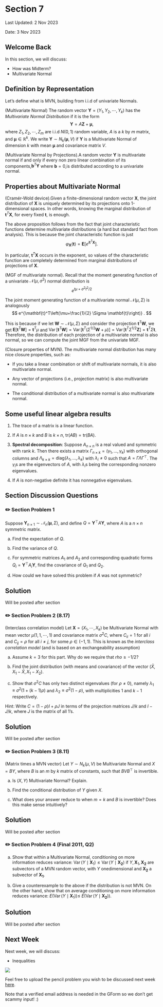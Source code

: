 # Section 7 {.unnumbered}

Last Updated: 2 Nov 2023

Date: 3 Nov 2023


## Welcome Back
In this section, we will discuss:

- How was Midterm?
- Multivariate Normal


## Definition by Representation

Let's define what is MVN, building from i.i.d of univariate Normals.

::: {#def-MVN}
(Multivariate Normal) The random vector $\mathbf{Y} = (Y_1, Y_2, \cdots, Y_k)$ has the *Multivariate Normal Distribution* if it is the form $$\mathbf{Y} = A \mathbf{Z} + \mathbf{\mu}, $$ where $Z_1, Z_2, \cdots, Z_m$ are i.i.d $N(0,1)$ random variable, $A$ is a $k$ by $m$ matrix, and $\mathbf{\mu} \in \mathbb{R}^k$. We write $\mathbf{Y} \sim N_k(\mathbf{\mu}, V)$ if $\mathbf{Y}$ is a Multivariate Normal of dimension $k$ with mean $\mathbf{\mu}$ and covariance matrix $V$.
:::

::: {#def-MVN-2}
(Multivariate Normal by Projections).A random vector $\mathbf{Y}$ is multivariate normal if and only if every non zero linear combination of its components,$\mathbf{b}^T\mathbf{Y}$ where $\mathbf{b}=0$,is distributed according to a univariate normal.
:::

## Properties about Multivariate Normal


::: {#thm-moment-MVN}
(Cramér-Wold device).Given a finite-dimensional random vector $\mathbf{X}$, the joint distribution of $\mathbf{X}$ is uniquely determined by its projections onto 1-dimensional spaces. In other words, knowing the marginal distribution of $\mathbf{t}^T \mathbf{X}$, for every fixed $\mathbf{t}$, is enough.
:::

The above proposition follows from the fact that joint characteristic functions determine multivariate distributions (a hard but standard fact from analysis). This is because the joint characteristic function is just
$$
\varphi_{\mathbf{X}}(\mathbf{t})=\mathbf{E}\left[e^{i \mathbf{t}^T \mathbf{X}}\right] .
$$

In particular, $\mathbf{t}^T \mathbf{X}$ occurs in the exponent, so values of the characteristic function are completely determined from marginal distributions of projections of $\mathbf{X}$.

::: {#def-mgf-mvn}
(MGF of multivariate normal). Recall that the moment generating function of a univariate $\mathcal{N}\left(\mu, \sigma^2\right)$ normal distribution is
$$
e^{t \mu+\sigma^2 t^2 / 2}
$$

The joint moment generating function of a multivariate normal $\mathcal{N}(\mu, \Sigma)$ is analogously
$$
e^{\mathbf{t}^T\left(\mu+\frac{1}{2} \Sigma \mathbf{t}\right)} .
$$

This is because if we let $\mathbf{W} \sim \mathcal{N}(\mu, \Sigma)$ and consider the projection $\mathbf{t}^T \mathbf{W}$, we get $\mathbf{E}\left[\mathbf{t}^T \mathbf{W}\right]=\mathbf{t}^T \mu$ and $\operatorname{Var}\left[\mathbf{t}^T \mathbf{W}\right]=\operatorname{Var}\left[\mathbf{t}^T\left(\Sigma^{1 / 2} \mathbf{W}+\mu\right)\right]=\operatorname{Var}\left[\mathbf{t}^T \Sigma^{1 / 2} \mathbf{Z}\right]=\mathbf{t}^T \Sigma \mathbf{t}$. Therefore, the distribution of each projection of a multivariate normal is also normal, so we can compute the joint MGF from the univariate MGF.
:::

::: {#def-closure}
(Closure properties of MVN). The multivariate normal distribution has many nice closure properties, such as:

- If you take a linear combination or shift of multivariate normals, it is also multivariate normal.

- Any vector of projections (i.e., projection matrix) is also multivariate normal.

- The conditional distribution of a multivariate normal is also multivariate normal.

:::

## Some useful linear algebra results

1. The trace of a matrix is a linear function.

2. If $A$ is $n\times k$ and $B$ is $k\times n$, $\mbox{tr}(AB)=\mbox{tr}(BA)$.

3. **Spectral decomposition**: Suppose $A_{n\times n}$ is a real valued and symmetric with rank $k$. Then there exists a matrix $\Gamma_{n\times k}=(\gamma_{1},\dots,\gamma_{k})$ with orthogonal columns and $\Lambda_{k \times k}=\mbox{{diag}}(\lambda_{1},\dots,\lambda_{k})$ with $\lambda_{i}\neq0$ such that $A=\Gamma\Lambda\Gamma^{\top}$. The $\gamma_{i}$s are the eigenvectors of $A$, with $\lambda_{i}$s being the corresponding nonzero eigenvalues.

4. If $A$ is non-negative definite it has nonnegative eigenvalues.


## Section Discussion Questions

### ✏️ Section Problem 1
Suppose $\mathbf{Y}_{n\times 1}\sim \mathcal{N}_n(\mathbf{\mu},\Sigma)$, and define $Q=\mathbf{Y}^{\top}A\mathbf{Y}$, where $A$ is a $n \times n$ symmetric matrix.

(a) Find the expectation of $Q$.

(b) Find the variance of $Q$.

(c)  For symmetric matrices $A_{1}$ and $A_{2}$ and corresponding quadratic forms $Q_{i}=\mathbf{Y}^{\top}A_{i}\mathbf{Y}$, find the covariance of $Q_{1}$ and $Q_{2}$.

(d) How could we have solved this problem if $A$ was not symmetric?


::: {.callout-tip collapse="true" appearance="simple"}

## Solution 

Will be posted after section 
<!--
(a) By the linearity and the cyclical properties of the trace
$$
\begin{align*}
\mathbb{E}[Q] &= \mathbb{E}[\text{tr}(\mathbf{\mu}{Y}^{\top}A\mathbf{\mu}{Y})] =  \mathbb{E}[\text{tr}(A\mathbf{\mu}{Y}\mathbf{\mu}{Y}^{\top})] = \text{tr}[A\mathbb{E}(\mathbf{\mu}{Y}\mathbf{\mu}{Y}^{\top})] \\
&=  \text{tr}[A(\Sigma + \mathbf{\mu}{\mu}\mathbf{\mu}{\mu}^{\top})] = \text{tr}(A\Sigma) +  \text{tr}(A\mathbf{\mu}{\mu}\mathbf{\mu}{\mu}^{\top}) = \text{tr}(A\Sigma) +  \mathbf{\mu}{\mu}^{\top}A\mathbf{\mu}{\mu}.
\end{align*}
$$

(b) Since $\Sigma$ is symmetric, we can find a spectral decomposition $\Sigma=\Gamma^{\star} \Lambda \Gamma^{\star \top}$. Since $\Sigma$ is non-negative definite, its non-zero eigenvectors are positive. Let us denote $\Sigma^{1 / 2}:=\Gamma^{\star} \Lambda^{1 / 2} \Gamma^{\star \top}$ (which is well defined). Note that $\Sigma^{1 / 2}$ is symmetric and $\Sigma^{1 / 2} \Sigma^{1 / 2}=\Sigma$. Hence, we can represent $\mathbf{Y}=\mu+\Sigma^{1 / 2} \mathbf{Z}$, with $\mathbf{Z} \sim \mathcal{N}_n(0, I)$. Now, $Q=\left(\mu+\Sigma^{1 / 2} \mathbf{Z}\right)^{\top} A\left(\mu+\Sigma^{1 / 2} \mathbf{Z}\right)=\mu^{\top} A \mu+2 \mu^{\top} A \Sigma^{1 / 2} \mathbf{Z}+\mathbf{Z}^{\top} \Sigma^{1 / 2} A \Sigma^{1 / 2} \mathbf{Z}$.
$$
\begin{aligned}
\operatorname{Var}(Q) & =\operatorname{Var}\left(2 \mu^{\top} A \Sigma^{1 / 2} \mathbf{Z}+\mathbf{Z}^{\top} \Sigma^{1 / 2} A \Sigma^{1 / 2} \mathbf{Z}\right) \\
& =4 \underbrace{\operatorname{Var}\left(\mu^{\top} A \Sigma^{1 / 2} \mathbf{Z}\right)}_{(1)}+\underbrace{\operatorname{Var}\left(\mathbf{Z}^{\top} \Sigma^{1 / 2} A \Sigma^{1 / 2} \mathbf{Z}\right)}_{(2)}+4 \underbrace{\operatorname{Cov}\left(\mu^{\top} A \Sigma^{1 / 2} \mathbf{Z}, \mathbf{Z}^{\top} \Sigma^{1 / 2} A \Sigma^{1 / 2} \mathbf{Z}\right)}_{(3)} .
\end{aligned}
$$

For term (1), we have
$$
\operatorname{Var}\left(\mu^{\top} A \Sigma^{1 / 2} \mathbf{Z}\right)=\mu^{\top} A \Sigma^{1 / 2} \operatorname{Var}(\mathbf{Z}) \Sigma^{1 / 2} A \mu=\mu^{\top} A \Sigma A \mu .
$$

For term (2), we use spectral decomposition $\Sigma^{1 / 2} A \Sigma^{1 / 2}=\Gamma D \Gamma^{\top}$. Since $\Gamma$ is orthogonal, we know $\Gamma^{\top} \Gamma=I$ and have $\tilde{\mathbf{Z}}=\Gamma^{\top} \mathbf{Z} \sim \mathcal{N}(0, I)$. Since $D$ is diagonal, we can write $\mathbf{Z}^{\top} \Sigma^{1 / 2} A \Sigma^{1 / 2} \mathbf{Z}=$ $\sum_{i=1}^p d_{i i} \tilde{Z}_i^2$. Using independence, properties of orthogonal matrices, the cyclical properties of the trace, and the fact that $\operatorname{Var}\left(\tilde{Z}_i^2\right)=2$, term $(2)$ reduces to
$$
\begin{aligned}
\operatorname{Var}\left(\sum d_{i i} \tilde{Z}_i^2\right) & =2 \sum d_{i i}^2=2 \operatorname{tr}\left(D^2\right)=2 \operatorname{tr}\left(D^2 \Gamma^{\top} \Gamma\right) \\
& =2 \operatorname{tr}\left(\Gamma D^2 \Gamma^{\top}\right)=2 \operatorname{tr}\left(\left(\Gamma D \Gamma^{\top}\right)^2\right) \\
& =2 \operatorname{tr}\left(\left(\Sigma^{1 / 2} A \Sigma^{1 / 2}\right)^2\right)=2 \operatorname{tr}\left((A \Sigma)^2\right) .
\end{aligned}
$$

For term (3), since $\mathbf{Z} \sim-\mathbf{Z}$, we can write
$$
\begin{aligned}
\operatorname{Cov}\left(\mu^{\top} A \Sigma^{1 / 2} \mathbf{Z}, \mathbf{Z}^{\top} \Sigma^{1 / 2} A \Sigma^{1 / 2} \mathbf{Z}\right) & =\operatorname{Cov}\left(\mu^{\top} A \Sigma^{1 / 2}(-\mathbf{Z}),\left(-\mathbf{Z}^{\top}\right) \Sigma^{1 / 2} A \Sigma^{1 / 2}(-\mathbf{Z})\right) \\
& =-\operatorname{Cov}\left(\mu^{\top} A \Sigma^{1 / 2} \mathbf{Z}, \mathbf{Z}^{\top} \Sigma^{1 / 2} A \Sigma^{1 / 2} \mathbf{Z}\right),
\end{aligned}
$$
which gives us $\operatorname{Cov}\left(\mu^{\top} A \Sigma^{1 / 2} \mathbf{Z}, \mathbf{Z}^{\top} \Sigma^{1 / 2} A \Sigma^{1 / 2} \mathbf{Z}\right)=0$.
The final result is therefore
$$
\operatorname{Var}\{Q\}=4 \mu^{\top} A \Sigma A \mu+2 \operatorname{tr}\left((A \Sigma)^2\right)
$$

(c) Firstly, note that
$$\operatorname{Cov}(Q_1,Q_2) = \frac{\operatorname{Var}(Q_1+Q_2) - \operatorname{Var}(Q_1-Q_2)}{4}.$$
Moreover, $Q_1+Q_2 = \mathbf{Y}^\top(A_1+A_2)\mathbf{Y}$, $Q_1-Q_2 = \mathbf{Y}^\top(A_1-A_2)\mathbf{Y}$, and $A_1+A_2$, $A_1-A_2$ are symmetric matrices.
We could therefore apply (b) to find the covariance.

(d) The symmetry of $A$ was not required to find $\mathbb{E}(Q)$. However, we used the symmetry of $A$ to find $\operatorname{Var}(Q)$. Since $Q$ is a scalar, we have
$$Q =  \mathbf{Y}^\top A\mathbf{Y} = (\mathbf{Y}^\top A\mathbf{Y})^\top =  \mathbf{Y}^\top A^\top\mathbf{Y} = \mathbf{Y}^\top\frac{(A+A^\top)}{2}\mathbf{Y}.$$
Note that $\frac{(A+A^\top)}{2}$ is symmetric. We can now apply the result in (b) to find out $\operatorname{Var}(Q)$.
-->
:::


### ✏️ Section Problem 2 (8.17)
(Interclass correlation model) Let $\mathbf{X}=(X_1, \cdots, X_k)$ be Multivariate Normal with mean vector $\mu(1,1,\cdots, 1)$ and covariance matrix $\sigma^2 C$, where $C_{ii}=1$ for all $i$ and $C_{ij}=\rho$ for all $i\neq j$, for some $\rho \in (-1,1)$. This is known as the *interclass correlation model* (and is based on an exchangeability assumption)

(a) Assume $k=3$ for this part. Why do we require that $rho \geq -1/2$?

(b) Find the joint distribution (with means and covariance) of the vector $(\bar{X}, X_1-\bar{X}, X_1-X_2)$.

(c) Show that $\sigma^2 C$ has only two distinct eigenvalues (for $\rho \neq 0$), namely $\lambda_1 \equiv \sigma^2(1+(k-1)\rho)$ and $\lambda_2 \equiv \sigma^2(1-\rho)$, with multiplicities 1 and $k-1$ respectively.

Hint: Write $C = (1-\rho)I + \rho J$ in terms of the projection matrices $J/k$ and $I-J/k$, where $J$ is the matrix of all 1's.

::: {.callout-tip collapse="true" appearance="simple"}

## Solution 
Will be posted after section 
<!--
(a) Since $\operatorname{var}\left(X_1+X_2+X_2\right)=\sigma^2(1+1+1+2 \rho+2 \rho+2 \rho) \geq 0$, we have $\rho \geq-1 / 2$.

(b) Since $\left(\bar{X}, X_1-\bar{X}, X_1-X_2\right)$ is a linear transformation of $\mathbf{X}$, it follows multivariate normal distribution, and we only need to determine its mean vector and covariance matrix. By linearity, we have $E\left(\bar{X}, X_1-\bar{X}, X_1-X_2\right)=(\mu, 0,0)$. The variances and covariances are
$$
\begin{aligned}
\operatorname{var}(\bar{X}) & =\sigma^2 / k^2\left[k \sigma^2+k(k-1) \rho\right]=\sigma^2[1+(k-1) \rho] / k \\
\operatorname{var}\left(X_1-\bar{X}\right) & =\sigma^2 / k[k+1+(k-1) \rho-2\{1+(k-1) \rho\}]=(k-1)(1-\rho) \sigma^2 / k \\
\operatorname{var}\left(X_1-X_2\right) & =\sigma^2(1+1+2 \rho)=2 \sigma^2(1-\rho) \\
\operatorname{cov}\left(\bar{X}, X_1-\bar{X}\right) & =\sigma^2(1 / k-1 / k)=0 \\
\operatorname{cov}\left(\bar{X}, X_1-X_2\right) & =0 \\
\operatorname{cov}\left(X_1-\bar{X}, X_1-X_2\right) & =\sigma^2(1-\rho)
\end{aligned}
$$

Therefore,
$$
\left(\begin{array}{c}
\bar{X} \\
X_1-\bar{X} \\
X_1-X_2
\end{array}\right) \sim \mathcal{N}_3\left[\left(\begin{array}{c}
\mu \\
0 \\
0
\end{array}\right), \sigma^2\left(\begin{array}{ccc}
{[1+(k-1) \rho] / k} & 0 & 0 \\
0 & (k-1)(1-\rho) / k & 1-\rho \\
0 & 1-\rho & 2(1-\rho)
\end{array}\right)\right]
$$

(c) The equation $C \alpha=\lambda \alpha$ is equivalent to
$$
(1-\rho) \alpha+\rho J \alpha=\left(\lambda / \sigma^2\right) \alpha
$$
which can be rewritten as
$$
J \alpha=\frac{\frac{\lambda}{\sigma^2}+\rho-1}{\rho} \alpha
$$

Since $J \mathbf{1}_k=k \mathbf{1}_k$ and $\operatorname{rank}(J)=\operatorname{rank}\left(\mathbf{1}_k \mathbf{1}_k^{\prime}\right)=\operatorname{rank}\left(\mathbf{1}_k\right)=1$, the matrix $J$ has only one non-zero eigenvalue equal to $k$, and $(k-1)$ zero eigenvalues. From $\lambda / \sigma^2+\rho-1=k \rho$, we have $\lambda=[1+(k-1) \rho] \sigma^2$; and from $\lambda / \sigma^2+\rho-1=0$, we have $\lambda=\sigma^2(1-\rho)$.
-->
:::

### ✏️ Section Problem 3 (8.11)

(Matrix times a MVN vector) Let $Y \sim N_k(\mu, V)$ be Multivariate Normal and $X=B Y$, where $B$ is an $m$ by $k$ matrix of constants, such that $B V B^{\top}$ is invertible.

(a) Is $(X, Y)$ Multivariate Normal? Explain.

(b) Find the conditional distribution of $Y$ given $X$.

(c) What does your answer reduce to when $m=k$ and $B$ is invertible? Does this make sense intuitively?


::: {.callout-tip collapse="true" appearance="simple"}

## Solution

Will be posted after section 
<!--
(a) Yes. Note that
$$
\begin{aligned}
\left(\begin{array}{c}
X \\
Y
\end{array}\right) & =\left(\begin{array}{c}
B \\
I
\end{array}\right) Y \\
& \sim N\left(\left(\begin{array}{c}
B \\
I
\end{array}\right) \mu,\left(\begin{array}{c}
B \\
I
\end{array}\right) V\left(\begin{array}{ll}
B^{\top} & I
\end{array}\right)\right) \\
& =N\left(\left(\begin{array}{c}
B \mu \\
\mu
\end{array}\right),\left(\begin{array}{cc}
B V B^{\top} & B V \\
V B^{\top} & V
\end{array}\right)\right) .
\end{aligned}
$$
- $X$ and $Y$ are marginally multivariate normal doesn't imply that $(X, Y)$ is multivariate normal.
- Any linear transformation of any multivariate normal is still a multivariate normal (you don't have to start with i.i.d. normals).

(b)  By Proposition 8.5.1,
$$
Y \mid X \sim N\left(\mu+V B^{\top}\left(B V B^{\top}\right)^{-1}(X-B \mu), V-V B^{\top}\left(B V B^{\top}\right)^{-1} B V\right)
$$

(c)  If $B$ is invertible and $B V B^{\top}$ is invertible, then $V$ is invertible. Now
$$
\begin{aligned}
\mu+V B^{\top}\left(B V B^{\top}\right)^{-1}(X-B \mu) & =\mu+V B^{\top}\left(B^{\top}\right)^{-1} V^{-1} B^{-1}(X-B \mu) \\
& =\mu+B^{-1}(X-B \mu) \\
& =B^{-1} X . \\
V-V B^{\top}\left(B V B^{\top}\right)^{-1} B V & =V-V B^{\top}\left(B^{\top}\right)^{-1} V^{-1} B^{-1} B V \\
& =V-V V^{-1} V=O .
\end{aligned}
$$

Hence $Y \mid X \sim N\left(B^{-1} X, O\right)$. This means that given $X, Y$ is a constant. This sure makes sense because if $B$ is invertible then $Y=B^{-1} X$ is a function of $X$, so knowing $X$ is knowing $Y$.
-->
:::




### ✏️ Section Problem 4 (Final 2011, Q2)

(a) Show that within a Multivariate Normal, conditioning on more information reduces variance: $\operatorname{Var}\left(Y \mid \mathbf{X}_1\right) \leq \operatorname{Var}\left(Y \mid \mathbf{X}_{\mathbf{2}}\right)$ if $Y, \mathbf{X}_1, \mathbf{X}_{\mathbf{2}}$ are subvectors of a MVN random vector, with $Y$ onedimensional and $\mathbf{X}_{\mathbf{2}}$ a subvector of $\mathbf{X}_{\mathbf{1}}$.

(b) Give a counterexample to the above if the distribution is not MVN. On the other hand, show that on average conditioning on more information reduces variance: $E\left(\operatorname{Var}\left(Y \mid \mathbf{X}_1\right)\right) \leq$ $E\left(\operatorname{Var}\left(Y \mid \mathbf{X}_{\mathbf{2}}\right)\right)$.


::: {.callout-tip collapse="true" appearance="simple"}

## Solution
Will be posted after section 
<!--
(a) SNoTE and Method 1: First show that within a MVN, conditioning reduces variance; this is the case where $\mathbf{X}_{\mathbf{2}}$ is an empty vector. For this case,
$$
\operatorname{Var}\left(Y \mid \mathbf{X}_1\right)=V_{22}-V_{21} V_{11}^{-1} V_{12} \leq V_{22}=\operatorname{Var}(Y),
$$
since $V_{11}$ is positive definite (which implies that $V_{11}^{-1}$ is positive definite). Remarkably, this SNoTE solves the general case too, since conditional distributions in a MVN are MVN: the conditional distribution of $Y \mid \mathbf{X}_{\mathbf{2}}$ is MVN, and conditioning on any additional components in $\mathbf{X}_1$ reduces the variance.

Method 2: Using the uncorrelation trick, we can write $Y=\tilde{Y}+B \mathbf{X}_1$, with $B$ a constant matrix (a row vector here) and with $\tilde{Y}$ independent of $\mathbf{X}_1$. Note that $\tilde{Y}$ and $\mathbf{X}_1$ are also conditionally independent given $\mathbf{X}_2$. So $\operatorname{Var}\left(Y \mid \mathbf{X}_1\right)=\operatorname{Var}(\tilde{Y})$ and
$$
\operatorname{Var}\left(Y \mid \mathbf{X}_2\right)=\operatorname{Var}(\tilde{Y})+\operatorname{Var}\left(B \mathbf{X}_{\mathbf{1}} \mid \mathbf{X}_{\mathbf{2}}\right) \geq \operatorname{Var}\left(Y \mid \mathbf{X}_{\mathbf{1}}\right)
$$

(b) For a counterexample, we can choose an example where learning something new increases our uncertainty about something else, e.g., if you get into your top choice of school then you may have little uncertainty about where to go, whereas if you don't get in then you may be very uncertain about what to do next. For a simple, precise example, let $Y=W X_1$ where $X_1 \sim \operatorname{Bern}(1 / 2)$ is independent of $W \sim[0,1000]$. Then $\operatorname{Var}(Y)=E\left(W^2\right) E\left(X_1\right)=500$, but $\operatorname{Var}\left(Y \mid X_1=1\right)=1000$.

Returning to the general case, Eve's Law gives
$$
\operatorname{Var}\left(Y \mid \mathbf{X}_{\mathbf{2}}\right)=E\left(\operatorname{Var}\left(Y \mid \mathbf{X}_1\right) \mid \mathbf{X}_{\mathbf{2}}\right)+\operatorname{Var}\left(E\left(Y \mid \mathbf{X}_{\mathbf{1}}\right) \mid \mathbf{X}_{\mathbf{2}}\right) \geq E\left(\operatorname{Var}\left(Y \mid \mathbf{X}_1\right) \mid \mathbf{X}_{\mathbf{2}}\right) .
$$

Taking expectations of both sides, we have
$$
E\left(\operatorname{Var}\left(Y \mid \mathbf{X}_2\right)\right) \geq E\left(\operatorname{Var}\left(Y \mid \mathbf{X}_1\right)\right) .
$$

This also gives a third proof of the result from (a), since in an MVN conditional variances are constant.
-->
:::

## Next Week
Next week, we will discuss:

- Inequalities

![](assets/img/markov.jpeg)

Feel free to upload the pencil problem you wish to be discussed next week [here](https://forms.gle/RBmMNYJp4u3qD5W79).

Note that a verified email address is needed in the GForm so we don't get scammy input! :) 

$\,$
